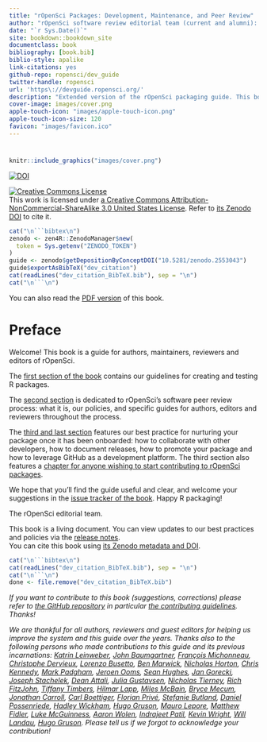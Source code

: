 ```yaml
--- 
title: "rOpenSci Packages: Development, Maintenance, and Peer Review"
author: "rOpenSci software review editorial team (current and alumni): Brooke Anderson, Scott Chamberlain, Laura DeCicco, Julia Gustavsen, Anna Krystalli, Mauro Lepore, Lincoln Mullen, Karthik Ram, Noam Ross, Maëlle Salmon, Melina Vidoni"
date: "`r Sys.Date()`"
site: bookdown::bookdown_site
documentclass: book
bibliography: [book.bib]
biblio-style: apalike
link-citations: yes
github-repo: ropensci/dev_guide
twitter-handle: ropensci
url: 'https\://devguide.ropensci.org/'
description: "Extended version of the rOpenSci packaging guide. This book is a guide for authors, maintainers, reviewers and editors of rOpenSci. The first section of the book contains our guidelines for creating and testing R packages. The second section is dedicated to rOpenSci's software peer review process: what it is, our policies, and specific guides for authors, editors and reviewers throughout the process. The third and last section features our best practice for nurturing your package once it has been onboarded: how to collaborate with other developers, how to document releases, how to promote your package and how to leverage GitHub as a development platform. The third section also features a chapter for anyone wishing to start contributing to rOpenSci packages."
cover-image: images/cover.png
apple-touch-icon: "images/apple-touch-icon.png"
apple-touch-icon-size: 120
favicon: "images/favicon.ico"
---
```



# {-}

```r
knitr::include_graphics("images/cover.png")
```

<a href="https://doi.org/10.5281/zenodo.2553043"><img src="https://zenodo.org/badge/DOI/10.5281/zenodo.2553043.svg?branch=master" alt="DOI"></a>

<a rel="license" href="https://creativecommons.org/licenses/by-nc-sa/3.0/us/"><img alt="Creative Commons License" style="border-width:0" src="https://i.creativecommons.org/l/by-nc-sa/3.0/us/88x31.png" /></a><br /> This work is licensed under [a Creative Commons Attribution-NonCommercial-ShareAlike 3.0 United States License](https://creativecommons.org/licenses/by-nc-sa/3.0/us/). Refer to [its Zenodo DOI](https://doi.org/10.5281/zenodo.2553043) to cite it.

```r
cat("\n```bibtex\n")
zenodo <- zen4R::ZenodoManager$new(
  token = Sys.getenv("ZENODO_TOKEN")
)
guide <- zenodo$getDepositionByConceptDOI("10.5281/zenodo.2553043")
guide$exportAsBibTeX("dev_citation")
cat(readLines("dev_citation_BibTeX.bib"), sep = "\n")
cat("\n```\n")
```

You can also read the [PDF version](/ropensci-dev-guide.pdf) of this book.

# Preface {-}

Welcome! This book is a guide for authors, maintainers, reviewers and editors of rOpenSci.

The [first section of the book](#building) contains our guidelines for creating and testing R packages. 

The [second section](#softwarereviewintro) is dedicated to rOpenSci's software peer review process: what it is, our policies, and specific guides for authors, editors and reviewers throughout the process.

The [third and last section](#collaboration) features our best practice for nurturing your package once it has been onboarded: how to collaborate with other developers, how to document releases, how to promote your package and how to leverage GitHub as a development platform. The third section also features a [chapter for anyone wishing to start contributing to rOpenSci packages](#contributingguide).

We hope that you'll find the guide useful and clear, and welcome your suggestions in the [issue tracker of the book](https://github.com/ropenscilabs/dev_guide/issues). Happy R packaging!

The rOpenSci editorial team.

This book is a living document. 
You can view updates to our best practices and policies via the [release notes](#booknews).  
You can cite this book using [its Zenodo metadata and DOI](https://doi.org/10.5281/zenodo.2553043).

```r
cat("\n```bibtex\n")
cat(readLines("dev_citation_BibTeX.bib"), sep = "\n")
cat("\n```\n")
done <- file.remove("dev_citation_BibTeX.bib")
```

_If you want to contribute to this book (suggestions, corrections) please refer to [the GitHub repository](https://github.com/ropensci/dev_guide) in particular [the contributing guidelines](https://github.com/ropensci/dev_guide#contributing). Thanks!_

_We are thankful for all authors, reviewers and guest editors for helping us improve the system and this guide over the years. Thanks also to the following persons who made contributions to this guide and its previous incarnations: [Katrin Leinweber](https://github.com/katrinleinweber), [John Baumgartner](https://github.com/johnbaums), [François Michonneau](https://github.com/fmichonneau), [Christophe Dervieux](https://github.com/cderv), [Lorenzo Busetto](https://github.com/lbusett), [Ben Marwick](https://github.com/benmarwick), [Nicholas Horton](https://github.com/nicholasjhorton), [Chris Kennedy](https://github.com/ck37), [Mark Padgham](https://github.com/mpadge), [Jeroen Ooms](https://github.com/jeroen), [Sean Hughes](https://github.com/seaaan), [Jan Gorecki](https://github.com/jangorecki), [Joseph Stachelek](https://github.com/jsta), [Dean Attali](https://github.com/daattali), [Julia Gustavsen](https://github.com/jooolia), [Nicholas Tierney](https://github.com/njtierney), [Rich FitzJohn](https://github.com/richfitz), [Tiffany Timbers](https://github.com/ttimbers), [Hilmar Lapp](https://github.com/hlapp), [Miles McBain](https://github.com/milesmcbain), [Bryce Mecum](https://github.com/amoeba), [Jonathan Carroll](https://github.com/jonocarroll/), [Carl Boettiger](https://github.com/cboettig/), [Florian Privé](https://github.com/privefl), [Stefanie Butland](https://github.com/stefaniebutland), [Daniel Possenriede](https://github.com/dpprdan/), [Hadley Wickham](https://github.com/hadley/), [Hugo Gruson](https://github.com/bisaloo/), [Mauro Lepore](https://github.com/maurolepore/), [Matthew Fidler](https://github.com/mattfidler), [Luke McGuinness](https://github.com/mcguinlu), [Aaron Wolen](https://github.com/aaronwolen), [Indrajeet Patil](https://github.com/IndrajeetPatil), [Kevin Wright](https://github.com/kwstat), [Will Landau](https://github.com/wlandau), [Hugo Gruson](https://github.com/Bisaloo). Please tell us if we forgot to acknowledge your contribution!_

